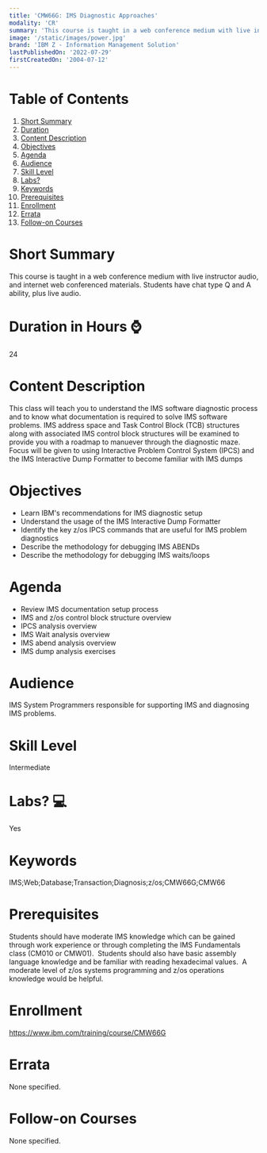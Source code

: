 ```yaml
---
title: 'CMW66G: IMS Diagnostic Approaches'
modality: 'CR'
summary: 'This course is taught in a web conference medium with live instructor audio, and internet web conferenced materials. Students have chat type Q and A ability, plus live audio.'
image: '/static/images/power.jpg'
brand: 'IBM Z - Information Management Solution'
lastPublishedOn: '2022-07-29'
firstCreatedOn: '2004-07-12'
---
```

# Table of Contents
1.  [Short Summary](#short-summary)
2.  [Duration](#duration-in-hours-)
3.  [Content Description](#content-description)
4.  [Objectives](#objectives)
5.  [Agenda](#agenda)
6.  [Audience](#audience)
7.  [Skill Level](#skill-level)
8.  [Labs?](#labs-)
9.  [Keywords](#keywords)
10. [Prerequisites](#prerequisites)
11. [Enrollment](#enrollment)
12. [Errata](#errata)
13. [Follow-on Courses](#follow-on-courses)

# Short Summary
This course is taught in a web conference medium with live instructor audio, and internet web conferenced materials. Students have chat type Q and A ability, plus live audio.

# Duration in Hours ⌚
24

# Content Description
<p>This class will teach you to understand the IMS software diagnostic process and to know what documentation is required to solve IMS software problems. IMS address space and Task Control Block (TCB) structures along with associated IMS control block structures will be examined to provide you with a roadmap to manuever through the diagnostic maze. Focus will be given to using Interactive Problem Control System (IPCS) and the IMS Interactive Dump Formatter to become familiar with IMS dumps</p>

# Objectives
<ul>
	<li>Learn IBM&#39;s recommendations for IMS diagnostic setup</li>
	<li>Understand the usage of the IMS Interactive Dump Formatter</li>
	<li>Identify the key z/os IPCS commands that are useful for IMS problem diagnostics</li>
	<li>Describe the methodology for debugging IMS ABENDs &nbsp;</li>
	<li>Describe the methodology for debugging IMS waits/loops</li>
</ul>

# Agenda
<ul><li>Review IMS documentation setup process</li><li>IMS and z/os control block structure overview</li><li>IPCS analysis overview</li><li>IMS Wait analysis overview</li><li>IMS abend analysis overview</li><li>IMS dump analysis exercises</li></ul>

# Audience
<p>IMS System Programmers responsible for supporting IMS and diagnosing IMS problems.</p>

# Skill Level
Intermediate

# Labs? 💻
Yes

# Keywords
IMS;Web;Database;Transaction;Diagnosis;z/os;CMW66G;CMW66

# Prerequisites
<p>Students should have moderate IMS knowledge which can be gained through work experience or through completing the IMS Fundamentals class (CM010 or CMW01). &nbsp;Students should also have basic assembly language knowledge and be familiar with reading hexadecimal values. &nbsp;A moderate level of z/os systems programming and z/os operations knowledge would be helpful.</p>

# Enrollment
https://www.ibm.com/training/course/CMW66G

# Errata
None specified.

# Follow-on Courses
None specified.